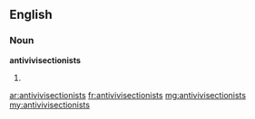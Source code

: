 ==English==

===Noun===
'''antivivisectionists'''

# {{plural of|[[antivivisectionist]]}}

[[ar:antivivisectionists]]
[[fr:antivivisectionists]]
[[mg:antivivisectionists]]
[[my:antivivisectionists]]